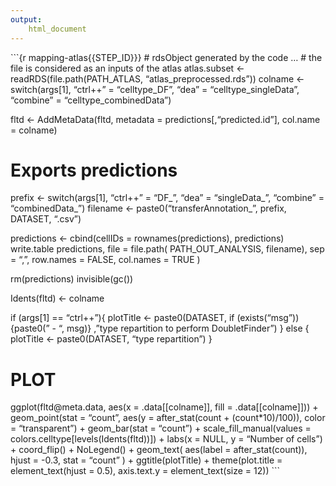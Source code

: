 ```yaml
---
output:
    html_document
---
```


```{r mapping-atlas{{STEP_ID}}}
# rdsObject generated by the code ...
# the file is considered as an inputs of the atlas
atlas.subset <- readRDS(file.path(PATH_ATLAS, "atlas_preprocessed.rds"))
colname <- switch(args[1],
                  "ctrl++" = "celltype_DF",
                  "dea" = "celltype_singleData",
                  "combine" = "celltype_combinedData")

fltd <- AddMetaData(fltd, metadata = predictions[,"predicted.id"], col.name = colname)

# Exports predictions
prefix <- switch(args[1],
                  "ctrl++" = "DF_",
                  "dea" = "singleData_",
                  "combine" = "combinedData_")
filename <- paste0("transferAnnotation_", prefix, DATASET, ".csv")

predictions <- cbind(cellIDs = rownames(predictions), predictions)
write.table
    predictions,
    file = file.path(
        PATH_OUT_ANALYSIS,
        filename),
    sep = ",",
    row.names = FALSE,
    col.names = TRUE
)


rm(predictions)
invisible(gc())

Idents(fltd) <- colname

if (args[1] == "ctrl++"){
    plotTitle <- paste0(DATASET, if (exists("msg")) {paste0(" - ", msg)} , "\ncell type repartition to perform DoubletFinder")
} else {
    plotTitle <- paste0(DATASET, "\ncell type repartition")
}

# PLOT
ggplot(fltd@meta.data, aes(x = .data[[colname]], fill = .data[[colname]])) +
    geom_point(stat = "count", aes(y = after_stat(count + (count*10)/100)), color = "transparent") +
    geom_bar(stat = "count") +
    scale_fill_manual(values = colors.celltype[levels(Idents(fltd))]) +
    labs(x = NULL, y = "Number of cells") +
    coord_flip() +
    NoLegend() +
    geom_text(
        aes(label = after_stat(count)), hjust = -0.3,
        stat = "count"
    ) +
  ggtitle(plotTitle) +
  theme(plot.title = element_text(hjust = 0.5),
        axis.text.y = element_text(size = 12))
```
